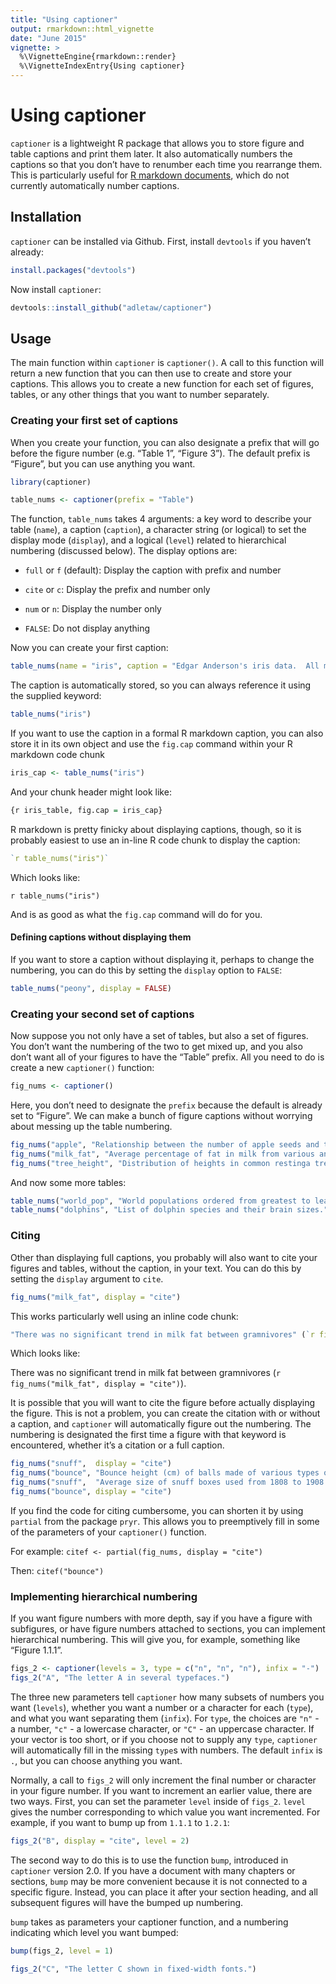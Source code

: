 ```yaml
---
title: "Using captioner"
output: rmarkdown::html_vignette
date: "June 2015"
vignette: >
  %\VignetteEngine{rmarkdown::render}
  %\VignetteIndexEntry{Using captioner}
---
```


# Using captioner

`captioner` is a lightweight R package that allows you to store figure and table captions and print them later.  It also automatically numbers the captions so that you don't have to renumber each time you rearrange them.  This is particularly useful for [R markdown documents](http://rmarkdown.rstudio.com/), which do not currently automatically number captions.

## Installation

`captioner` can be installed via Github.  First, install `devtools` if you haven't already:

```r
install.packages("devtools")
```

Now install `captioner`:

```r
devtools::install_github("adletaw/captioner")
```

## Usage

The main function within `captioner` is `captioner()`.  A call to this function will return a new function that you can then use to create and store your captions.  This allows you to create a new function for each set of figures, tables, or any other things that you want to number separately.

### Creating your first set of captions

When you create your function, you can also designate a prefix that will go before the figure number (e.g. "Table 1", "Figure 3").  The default prefix is "Figure", but you can use anything you want.

```r
library(captioner)

table_nums <- captioner(prefix = "Table")
```

The function, `table_nums` takes 4 arguments: a key word to describe your table (`name`), a caption (`caption`), a character string (or logical) to set the display mode (`display`), and a logical (`level`) related to hierarchical numbering (discussed below).  The display options are:

*  `full` or `f` (default): Display the caption with prefix and number

*  `cite` or `c`: Display the prefix and number only

*  `num` or `n`: Display the number only

*  `FALSE`: Do not display anything

Now you can create your first caption:

```r
table_nums(name = "iris", caption = "Edgar Anderson's iris data.  All measurements are in centimetres.")
```

The caption is automatically stored, so you can always reference it using the supplied keyword:

```r
table_nums("iris")
```

If you want to use the caption in a formal R markdown caption, you can also store it in its own object and use the `fig.cap` command within your R markdown code chunk

```r
iris_cap <- table_nums("iris")
```

And your chunk header might look like:

```r
{r iris_table, fig.cap = iris_cap}
```

R markdown is pretty finicky about displaying captions, though, so it is probably easiest to use an in-line R code chunk to display the caption:

```r
`r table_nums("iris")`
```

Which looks like:

`r table_nums("iris")`

And is as good as what the `fig.cap` command will do for you.

#### Defining captions without displaying them

If you want to store a caption without displaying it, perhaps to change the numbering, you can do this by setting the `display` option to `FALSE`:

```r
table_nums("peony", display = FALSE)
```


### Creating your second set of captions

Now suppose you not only have a set of tables, but also a set of figures.  You don't want the numbering of the two to get mixed up, and you also don't want all of your figures to have the "Table" prefix.  All you need to do is create a new `captioner()` function:

```r
fig_nums <- captioner()
```

Here, you don't need to designate the `prefix` because the default is already set to "Figure".  We can make a bunch of figure captions without worrying about messing up the table numbering.

```r
fig_nums("apple", "Relationship between the number of apple seeds and the size of the apple.")
fig_nums("milk_fat", "Average percentage of fat in milk from various animals.")
fig_nums("tree_height", "Distribution of heights in common restinga tree species.")
```

And now some more tables:

```r
table_nums("world_pop", "World populations ordered from greatest to least.")
table_nums("dolphins", "List of dolphin species and their brain sizes.")
```

### Citing

Other than displaying full captions, you probably will also want to cite your figures and tables, without the caption, in your text.  You can do this by setting the `display` argument to `cite`.

```r
fig_nums("milk_fat", display = "cite")
```

This works particularly well using an inline code chunk:

```r
"There was no significant trend in milk fat between gramnivores" (`r fig_nums("milk_fat", display = "cite")`).
```

Which looks like:

There was no significant trend in milk fat between gramnivores (`r fig_nums("milk_fat", display = "cite")`).

It is possible that you will want to cite the figure before actually displaying the figure.  This is not a problem, you can create the citation with or without a caption, and `captioner` will automatically figure out the numbering.  The numbering is designated the first time a figure with that keyword is encountered, whether it's a citation or a full caption.

```r
fig_nums("snuff",  display = "cite")
fig_nums("bounce", "Bounce height (cm) of balls made of various types of rubber.")
fig_nums("snuff",  "Average size of snuff boxes used from 1808 to 1908.")
fig_nums("bounce", display = "cite")
```

If you find the code for citing cumbersome, you can shorten it by using `partial` from the package `pryr`.  This allows you to preemptively fill in some of the parameters of your `captioner()` function.

For example: `citef <- partial(fig_nums, display = "cite")`

Then: `citef("bounce")`

### Implementing hierarchical numbering

If you want figure numbers with more depth, say if you have a figure with subfigures, or have figure numbers attached to sections, you can implement hierarchical numbering.  This will give you, for example, something like "Figure 1.1.1".

```r
figs_2 <- captioner(levels = 3, type = c("n", "n", "n"), infix = "-")
figs_2("A", "The letter A in several typefaces.")
```

The three new parameters tell `captioner` how many subsets of numbers you want (`levels`), whether you want a number or a character for each (`type`), and what you want separating them (`infix`).  For `type`, the choices are `"n"` - a number, `"c"` - a lowercase character, or `"C"` - an uppercase character.  If your vector is too short, or if you choose not to supply any `type`, `captioner` will automatically fill in the missing `type`s with numbers.  The default `infix` is `.`, but you can choose anything you want.

Normally, a call to `figs_2` will only increment the final number or character in your figure number.  If you want to increment an earlier value, there are two ways.  First, you can set the parameter `level` inside of `figs_2`.  `level` gives the number corresponding to which value you want incremented.  For example, if you want to bump up from `1.1.1` to `1.2.1`:

```r
figs_2("B", display = "cite", level = 2)
```

The second way to do this is to use the function `bump`, introduced in `captioner` version 2.0.  If you have a document with many chapters or sections, `bump` may be more convenient because it is not connected to a specific figure.  Instead, you can place it after your section heading, and all subsequent figures will have the bumped up numbering.

`bump` takes as parameters your captioner function, and a numbering indicating which level you want bumped:

```r
bump(figs_2, level = 1)

figs_2("C", "The letter C shown in fixed-width fonts.")
```

